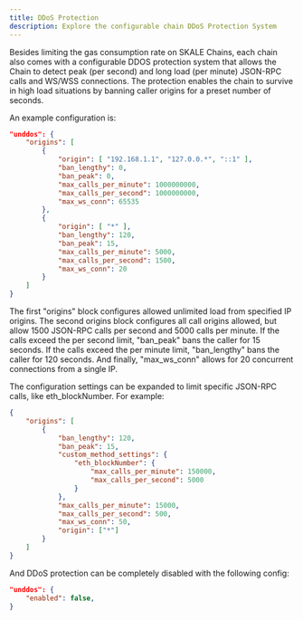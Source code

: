 ```yaml
---
title: DDoS Protection
description: Explore the configurable chain DDoS Protection System
---
```


Besides limiting the gas consumption rate on SKALE Chains, each chain also comes
with a configurable DDOS protection system that allows the Chain to detect peak
(per second) and long load (per minute) JSON-RPC calls and WS/WSS connections.
The protection enables the chain to survive in high load situations by banning
caller origins for a preset number of seconds.

An example configuration is:

```json
"unddos": {
    "origins": [
        {
            "origin": [ "192.168.1.1", "127.0.0.*", "::1" ],
            "ban_lengthy": 0,
            "ban_peak": 0,
            "max_calls_per_minute": 1000000000,
            "max_calls_per_second": 1000000000,
            "max_ws_conn": 65535
        },
        {
            "origin": [ "*" ],
            "ban_lengthy": 120,
            "ban_peak": 15,
            "max_calls_per_minute": 5000,
            "max_calls_per_second": 1500,
            "max_ws_conn": 20
        }
    ]
}
```

The first "origins" block configures allowed unlimited load from specified IP origins.
The second origins block configures all call origins allowed, but allow 1500 JSON-RPC
calls per second and 5000 calls per minute. If the calls exceed the per second limit,
"ban_peak" bans the caller for 15 seconds. If the calls exceed the per minute limit,
"ban_lengthy" bans the caller for 120 seconds. And finally, "max_ws_conn" allows for
20 concurrent connections from a single IP.

The configuration settings can be expanded to limit specific JSON-RPC calls, like
eth_blockNumber. For example:

```json
{
	"origins": [
		{
			"ban_lengthy": 120,
			"ban_peak": 15,
			"custom_method_settings": {
				"eth_blockNumber": {
					"max_calls_per_minute": 150000,
					"max_calls_per_second": 5000
				}
			},
			"max_calls_per_minute": 15000,
			"max_calls_per_second": 500,
			"max_ws_conn": 50,
			"origin": ["*"]
		}
	]
}
```

And DDoS protection can be completely disabled with the following config:

```json
"unddos": {
    "enabled": false,
}
```